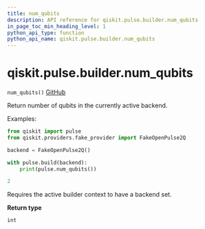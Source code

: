 ```yaml
---
title: num_qubits
description: API reference for qiskit.pulse.builder.num_qubits
in_page_toc_min_heading_level: 1
python_api_type: function
python_api_name: qiskit.pulse.builder.num_qubits
---
```


# qiskit.pulse.builder.num\_qubits

<span id="qiskit.pulse.builder.num_qubits" />

`num_qubits()` [GitHub](https://github.com/qiskit/qiskit/tree/stable/0.22/qiskit/pulse/builder.py "view source code")

Return number of qubits in the currently active backend.

Examples:

```python
from qiskit import pulse
from qiskit.providers.fake_provider import FakeOpenPulse2Q

backend = FakeOpenPulse2Q()

with pulse.build(backend):
    print(pulse.num_qubits())
```

```python
2
```

<Admonition title="Note" type="note">
  Requires the active builder context to have a backend set.
</Admonition>

**Return type**

`int`

